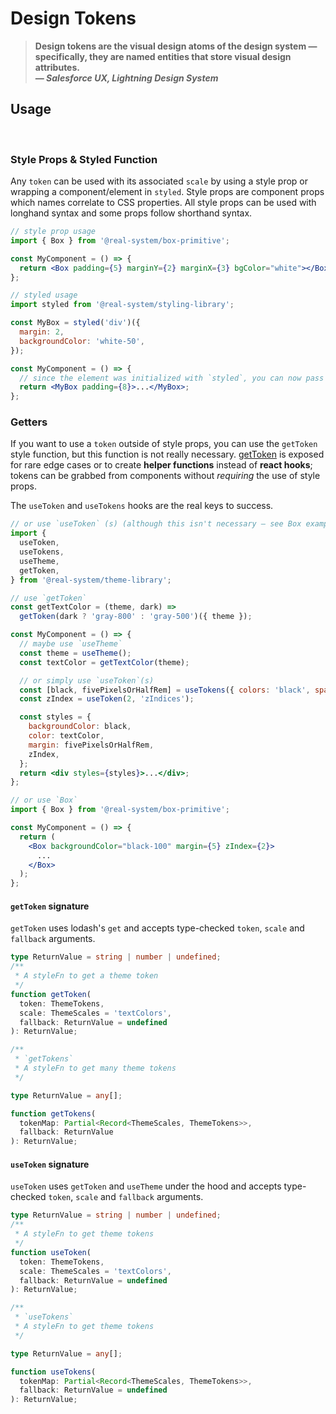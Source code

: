 

<Meta
  title="Real System/Theming/Design Tokens"
  parameters={makeMdxParameters()}
/>

# Design Tokens

> **Design tokens are the visual design atoms of the design system — specifically, they are named entities that store visual design attributes.<br/> _— Salesforce UX, Lightning Design System_**

## Usage

<br />

### Style Props & Styled Function

Any `token` can be used with its associated `scale` by using a style prop or wrapping a component/element in `styled`.
Style props are component props which names correlate to CSS properties. All style props can be used with longhand
syntax and some props follow shorthand syntax.

```jsx
// style prop usage
import { Box } from '@real-system/box-primitive';

const MyComponent = () => {
  return <Box padding={5} marginY={2} marginX={3} bgColor="white"></Box>;
};

// styled usage
import styled from '@real-system/styling-library';

const MyBox = styled('div')({
  margin: 2,
  backgroundColor: 'white-50',
});

const MyComponent = () => {
  // since the element was initialized with `styled`, you can now pass style props
  return <MyBox padding={8}>...</MyBox>;
};
```

### Getters

If you want to use a `token` outside of style props, you can use the `getToken` style function, but this function is not really necessary.
[getToken](#gettoken) is exposed for rare edge cases or to create **helper functions** instead of **react hooks**; tokens can be grabbed from components without _requiring_ the use of style props.

The `useToken` and `useTokens` hooks are the real keys to success.

```jsx
// or use `useToken` (s) (although this isn't necessary — see Box example)
import {
  useToken,
  useTokens,
  useTheme,
  getToken,
} from '@real-system/theme-library';

// use `getToken`
const getTextColor = (theme, dark) =>
  getToken(dark ? 'gray-800' : 'gray-500')({ theme });

const MyComponent = () => {
  // maybe use `useTheme`
  const theme = useTheme();
  const textColor = getTextColor(theme);

  // or simply use `useToken`(s)
  const [black, fivePixelsOrHalfRem] = useTokens({ colors: 'black', space: 5 });
  const zIndex = useToken(2, 'zIndices');

  const styles = {
    backgroundColor: black,
    color: textColor,
    margin: fivePixelsOrHalfRem,
    zIndex,
  };
  return <div styles={styles}>...</div>;
};

// or use `Box`
import { Box } from '@real-system/box-primitive';

const MyComponent = () => {
  return (
    <Box backgroundColor="black-100" margin={5} zIndex={2}>
      ...
    </Box>
  );
};
```

#### `getToken` signature

`getToken` uses lodash's `get` and accepts type-checked `token`, `scale` and `fallback` arguments.

```typescript
type ReturnValue = string | number | undefined;
/**
 * A styleFn to get a theme token
 */
function getToken(
  token: ThemeTokens,
  scale: ThemeScales = 'textColors',
  fallback: ReturnValue = undefined
): ReturnValue;

/**
 * `getTokens`
 * A styleFn to get many theme tokens
 */

type ReturnValue = any[];

function getTokens(
  tokenMap: Partial<Record<ThemeScales, ThemeTokens>>,
  fallback: ReturnValue
): ReturnValue;
```

#### `useToken` signature

`useToken` uses `getToken` and `useTheme` under the hood and accepts type-checked `token`, `scale` and `fallback` arguments.

```typescript
type ReturnValue = string | number | undefined;
/**
 * A styleFn to get theme tokens
 */
function useToken(
  token: ThemeTokens,
  scale: ThemeScales = 'textColors',
  fallback: ReturnValue = undefined
): ReturnValue;

/**
 * `useTokens`
 * A styleFn to get theme tokens
 */

type ReturnValue = any[];

function useTokens(
  tokenMap: Partial<Record<ThemeScales, ThemeTokens>>,
  fallback: ReturnValue = undefined
): ReturnValue;
```
